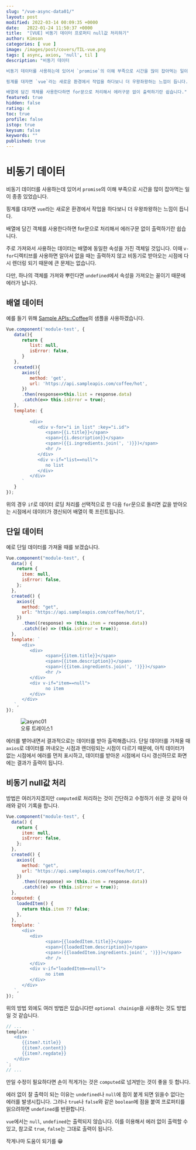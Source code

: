 ```yaml
---
slug: "/vue-async-data01/"
layout: post
modified: 2022-03-14 00:09:35 +0000
date:   2022-01-24 11:50:37 +0000
title:  "[VUE] 비동기 데이터 프로퍼티 null값 처리하기"
author: Kimson
categories: [ vue ]
image: /images/post/covers/TIL-vue.png
tags: [ async, axios, 'null', til ]
description: "비동기 데이터

비동기 데이터를 사용하는데 있어서 `promise`의 이해 부족으로 시간을 많이 잡아먹는 일이 종종 있었습니다.

핑계를 대자면 `vue`라는 새로운 환경에서 작업을 하다보니 더 우왕좌왕하는 느낌이 듭니다.

배열에 담긴 객체를 사용한다하면 for문으로 처리해서 에러구문 없이 출력하기란 쉽습니다."
featured: true
hidden: false
rating: 4
toc: true
profile: false
istop: true
keysum: false
keywords: ""
published: true
---
```


# 비동기 데이터

비동기 데이터를 사용하는데 있어서 `promise`의 이해 부족으로 시간을 많이 잡아먹는 일이 종종 있었습니다.

핑계를 대자면 `vue`라는 새로운 환경에서 작업을 하다보니 더 우왕좌왕하는 느낌이 듭니다.

배열에 담긴 객체를 사용한다하면 for문으로 처리해서 에러구문 없이 출력하기란 쉽습니다.

주로 가져와서 사용하는 데이터는 배열에 동일한 속성을 가진 객체일 것입니다. 이때 `v-for`디렉티브를 사용하면 알아서 없을 때는 출력하지 않고 비동기로 받아오는 시점에 다시 렌더링 되기 때문에 큰 문제는 없습니다.

다만, 하나의 객체를 가져와 뿌린다면 `undefined`에서 속성을 가져오는 꼴이기 때문에 에러가 납니다.

## 배열 데이터

예를 들기 위해 [Sample APIs::Coffee](https://sampleapis.com/api-list/coffee)의 샘플을 사용하겠습니다.

```javascript
Vue.component('module-test', {
   data(){
      return {
         list: null,
         isError: false,
      }
   },
   created(){
      axios({
         method: 'get',
         url: 'https://api.sampleapis.com/coffee/hot',
      })
      .then(response=>this.list = response.data)
      .catch(e=> this.isError = true);
   },
   template: {
      `
         <div>
            <div v-for="i in list" :key="i.id">
               <span>{{i.title}}</span>
               <span>{{i.description}}</span>
               <span>({{i.ingredients.join(', ')}})</span>
               <hr />
            </div>
            <div v-if="list==null">
               no list
            </div>
         </div>
      `
   }
});
```

위의 경우 `if`로 데이터 로딩 처리를 선택적으로 한 다음 `for`문으로 돌리면 값을 받아오는 시점에서 데이터가 갱신되어 배열이 쭉 프린트됩니다.

## 단일 데이터

예로 단일 데이터를 가져올 때를 보겠습니다.

```javascript
Vue.component("module-test", {
  data() {
    return {
      item: null,
      isError: false,
    };
  },
  created() {
    axios({
      method: "get",
      url: "https://api.sampleapis.com/coffee/hot/1",
    })
      .then((response) => (this.item = response.data))
      .catch((e) => (this.isError = true));
  },
  template: `
      <div>
         <div>
               <span>{{item.title}}</span>
               <span>{{item.description}}</span>
               <span>({{item.ingredients.join(', ')}})</span>
               <hr />
         </div>
         <div v-if="item==null">
               no item
         </div>
      </div>
   `,
});
```

<figure className='text-center'>
  <span className='w-inline-block'>
    <img
      class='w-100'
      src='/images/post/vue/async/async01.png'
      alt='async01'
      title='async01'
    />
    <figcaption>오류 트레이스1</figcaption>
  </span>
</figure>

에러를 뱉어내면서 결과적으로는 데이터를 받아 출력해줍니다. 단일 데이터를 가져올 때 `axios`로 데이터를 꺼내오는 시점과 렌더링되는 시점이 다르기 때문에, 아직 데이터가 없는 시점에서 에러를 먼저 표시하고, 데이터를 받아온 시점에서 다시 갱신하므로 화면에는 결과가 출력이 됩니다.

## 비동기 null값 처리

방법은 여러가지겠지만 `computed`로 처리하는 것이 간단하고 수정하기 쉬운 것 같아 아래와 같이 기록을 합니다.

```javascript
Vue.component("module-test", {
  data() {
    return {
      item: null,
      isError: false,
    };
  },
  created() {
    axios({
      method: "get",
      url: "https://api.sampleapis.com/coffee/hot/1",
    })
      .then((response) => (this.item = response.data))
      .catch((e) => (this.isError = true));
  },
  computed: {
    loadedItem() {
      return this.item ?? false;
    },
  },
  template: `
      <div>
         <div>
               <span>{{loadedItem.title}}</span>
               <span>{{loadedItem.description}}</span>
               <span>({{loadedItem.ingredients.join(', ')}})</span>
               <hr />
         </div>
         <div v-if="loadedItem==null">
               no item
         </div>
      </div>
   `,
});
```

위의 방법 외에도 여러 방법은 있습니다만 `optional chainign`을 사용하는 것도 방법일 것 같습니다.

```javascript
// ...
template: `
   <div>
      {{item?.title}}
      {{item?.content}}
      {{item?.regdate}}
   </div>
`;
// ...
```

만일 수정이 필요하다면 손이 적게가는 것은 `computed`로 넘겨받는 것이 좋을 듯 합니다.

에러 없이 잘 출력이 되는 이유는 `undefined`나 `null`에 점이 붙게 되면 읽을수 없다는 에러를 발생시킵니다. 그러나 `true`나 `false`와 같은 `boolean`에 점을 붙여 프로퍼티를 읽으려하면 `undefined`를 반환합니다.

`vue`에서는 `null`, `undefined`는 출력되지 않습니다. 이를 이용해서 에러 없이 출력할 수 있고, 참고로 `true`, `false`는 그대로 출력이 됩니다.

작게나마 도움이 되기를 😁
